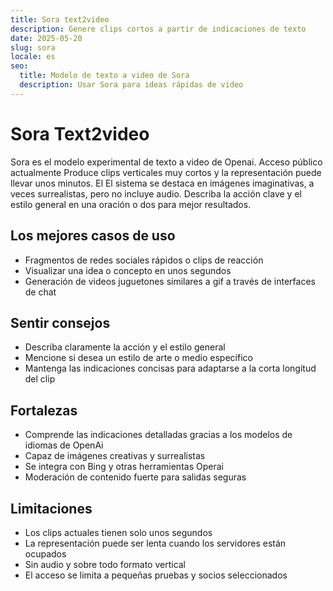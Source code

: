 ```yaml
---
title: Sora text2video
description: Genere clips cortos a partir de indicaciones de texto
date: 2025-05-20
slug: sora
locale: es
seo:
  title: Modelo de texto a video de Sora
  description: Usar Sora para ideas rápidas de video
---
```

# Sora Text2video

Sora es el modelo experimental de texto a video de Openai. Acceso público actualmente
Produce clips verticales muy cortos y la representación puede llevar unos minutos. El
El sistema se destaca en imágenes imaginativas, a veces surrealistas, pero no incluye
audio. Describa la acción clave y el estilo general en una oración o dos para mejor
resultados.

## Los mejores casos de uso
- Fragmentos de redes sociales rápidos o clips de reacción
- Visualizar una idea o concepto en unos segundos
- Generación de videos juguetones similares a gif a través de interfaces de chat

## Sentir consejos
- Describa claramente la acción y el estilo general
- Mencione si desea un estilo de arte o medio específico
- Mantenga las indicaciones concisas para adaptarse a la corta longitud del clip

## Fortalezas
- Comprende las indicaciones detalladas gracias a los modelos de idiomas de OpenAi
- Capaz de imágenes creativas y surrealistas
- Se integra con Bing y otras herramientas Operai
- Moderación de contenido fuerte para salidas seguras

## Limitaciones
- Los clips actuales tienen solo unos segundos
- La representación puede ser lenta cuando los servidores están ocupados
- Sin audio y sobre todo formato vertical
- El acceso se limita a pequeñas pruebas y socios seleccionados
